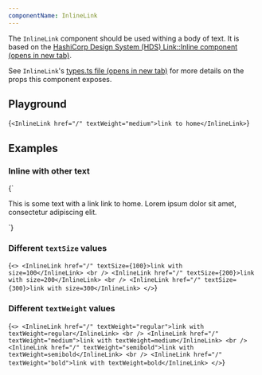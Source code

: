 ```yaml
---
componentName: InlineLink
---
```


The `InlineLink` component should be used withing a body of text. It is based on the <a href="https://design-system-components-hashicorp.vercel.app/components/link/inline" target="_blank" rel="noreferrer noopener">HashiCorp Design System (HDS) Link::Inline component (opens in new tab)</a>.

See `InlineLink`'s <a href="https://github.com/hashicorp/dev-portal/blob/main/src/components/inline-link/types.ts" target="_blank" rel="noreferrer noopener">types.ts file (opens in new tab)</a> for more details on the props this component exposes.

## Playground

<LiveComponent>{`
<InlineLink href="/" textWeight="medium">link to home</InlineLink>
`}</LiveComponent>

## Examples

### Inline with other text

<LiveComponent>{`
<p>This is some text with a link <InlineLink href="/">link to home</InlineLink>. Lorem ipsum dolor sit amet, consectetur adipiscing elit.</p>
`}</LiveComponent>

### Different `textSize` values

<LiveComponent>{`
<>
  <InlineLink href="/" textSize={100}>link with size=100</InlineLink>
  <br />
  <InlineLink href="/" textSize={200}>link with size=200</InlineLink>
  <br />
  <InlineLink href="/" textSize={300}>link with size=300</InlineLink>
</>
`}</LiveComponent>

### Different `textWeight` values

<LiveComponent>{`
<>
  <InlineLink href="/" textWeight="regular">link with textWeight=regular</InlineLink>
  <br />
  <InlineLink href="/" textWeight="medium">link with textWeight=medium</InlineLink>
  <br />
  <InlineLink href="/" textWeight="semibold">link with textWeight=semibold</InlineLink>
  <br />
  <InlineLink href="/" textWeight="bold">link with textWeight=bold</InlineLink>
</>
`}</LiveComponent>
